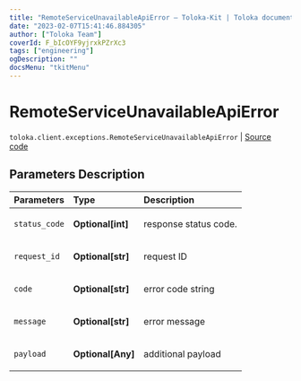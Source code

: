 ```yaml
---
title: "RemoteServiceUnavailableApiError — Toloka-Kit | Toloka documentation"
date: "2023-02-07T15:41:46.884305"
author: ["Toloka Team"]
coverId: F_bIcOYF9yjrxkPZrXc3
tags: ["engineering"]
ogDescription: ""
docsMenu: "tkitMenu"
---
```


# RemoteServiceUnavailableApiError
`toloka.client.exceptions.RemoteServiceUnavailableApiError` | [Source code](https://github.com/Toloka/toloka-kit/blob/v1.1.3/src/client/exceptions.py#L118)

## Parameters Description

| Parameters | Type | Description |
| :----------| :----| :-----------|
`status_code`|**Optional\[int\]**|<p>response status code.</p>
`request_id`|**Optional\[str\]**|<p>request ID</p>
`code`|**Optional\[str\]**|<p>error code string</p>
`message`|**Optional\[str\]**|<p>error message</p>
`payload`|**Optional\[Any\]**|<p>additional payload</p>